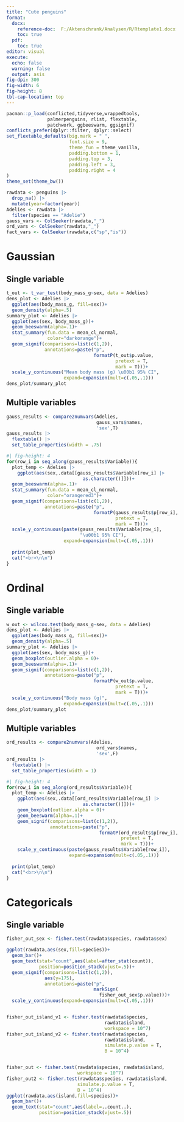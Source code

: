 ```yaml
---
title: "Cute penguins"
format: 
  docx:
    reference-doc:  F:/Aktenschrank/Analysen/R/Rtemplate1.docx
    toc: true
  pdf:
    toc: true
editor: visual
execute: 
  echo: false
  warning: false
  output: asis
fig-dpi: 300
fig-width: 6
fig-height: 8
tbl-cap-location: top
---
```


```r
pacman::p_load(conflicted,tidyverse,wrappedtools,
               palmerpenguins, rlist, flextable,
               patchwork, ggbeeswarm, ggsignif)
conflicts_prefer(dplyr::filter, dplyr::select)
set_flextable_defaults(big.mark = " ", 
                       font.size = 9, 
                       theme_fun = theme_vanilla,
                       padding.bottom = 1, 
                       padding.top = 3,
                       padding.left = 3,
                       padding.right = 4
)
theme_set(theme_bw())
```

```r
rawdata <- penguins |>
  drop_na() |> 
  mutate(year=factor(year))
Adelies <- rawdata |> 
  filter(species == "Adelie")
gauss_vars <- ColSeeker(rawdata,"_")
ord_vars <- ColSeeker(rawdata,"_")
fact_vars <- ColSeeker(rawdata,c("sp","is"))
```

# Gaussian
## Single variable
```r
t_out <- t_var_test(body_mass_g~sex, data = Adelies)
dens_plot <- Adelies |> 
  ggplot(aes(body_mass_g, fill=sex))+
  geom_density(alpha=.5)
summary_plot <- Adelies |> 
  ggplot(aes(sex, body_mass_g))+
  geom_beeswarm(alpha=.1)+
  stat_summary(fun.data = mean_cl_normal,
               color="darkorange")+
  geom_signif(comparisons=list(c(1,2)),
              annotations=paste("p",
                                formatP(t_out$p.value,
                                        pretext = T,
                                        mark = T)))+
  scale_y_continuous("Mean body mass (g) \u00b1 95% CI",
                     expand=expansion(mult=c(.05,.1)))
dens_plot/summary_plot
```

## Multiple variables
```r
gauss_results <- compare2numvars(Adelies, 
                                 gauss_vars$names,
                                 'sex',T)
gauss_results |>
  flextable() |> 
  set_table_properties(width = .75)
```

```r
#| fig-height: 4
for(row_i in seq_along(gauss_results$Variable)){
  plot_temp <- Adelies |> 
    ggplot(aes(sex,.data[[gauss_results$Variable[row_i] |> 
                            as.character()]]))+
  geom_beeswarm(alpha=.1)+
  stat_summary(fun.data = mean_cl_normal,
               color="orangered3")+
  geom_signif(comparisons=list(c(1,2)),
              annotations=paste("p",
                                formatP(gauss_results$p[row_i],
                                        pretext = T,
                                        mark = T)))+
  scale_y_continuous(paste(gauss_results$Variable[row_i],
                           "\u00b1 95% CI"),
                     expand=expansion(mult=c(.05,.1)))
  
  print(plot_temp)
  cat("<br>\n\n")
}
```


# Ordinal
## Single variable
```r
w_out <- wilcox.test(body_mass_g~sex, data = Adelies)
dens_plot <- Adelies |> 
  ggplot(aes(body_mass_g, fill=sex))+
  geom_density(alpha=.5)
summary_plot <- Adelies |> 
  ggplot(aes(sex, body_mass_g))+
  geom_boxplot(outlier.alpha = 0)+
  geom_beeswarm(alpha=.1)+
  geom_signif(comparisons=list(c(1,2)),
              annotations=paste("p",
                                formatP(w_out$p.value,
                                        pretext = T,
                                        mark = T)))+
  scale_y_continuous("Body mass (g)",
                     expand=expansion(mult=c(.05,.1)))
dens_plot/summary_plot
```

## Multiple variables
```r
ord_results <- compare2numvars(Adelies, 
                                 ord_vars$names,
                                 'sex',F)
ord_results |>
  flextable() |> 
  set_table_properties(width = 1)
```

```r
#| fig-height: 4
for(row_i in seq_along(ord_results$Variable)){
  plot_temp <- Adelies |> 
    ggplot(aes(sex,.data[[ord_results$Variable[row_i] |> 
                            as.character()]]))+
    geom_boxplot(outlier.alpha = 0)+
    geom_beeswarm(alpha=.1)+
    geom_signif(comparisons=list(c(1,2)),
                annotations=paste("p",
                                  formatP(ord_results$p[row_i],
                                          pretext = T,
                                          mark = T)))+
    scale_y_continuous(paste(gauss_results$Variable[row_i]),
                       expand=expansion(mult=c(.05,.1)))
  
  print(plot_temp)
  cat("<br>\n\n")
}
```

# Categoricals
## Single variable
```r
fisher_out_sex <- fisher.test(rawdata$species, rawdata$sex)

ggplot(rawdata,aes(sex,fill=species))+
  geom_bar()+
  geom_text(stat="count",aes(label=after_stat(count)),
            position=position_stack(vjust=.5))+
  geom_signif(comparisons=list(c(1,2)),
              aes(y=175),
              annotations=paste("p",
                                markSign(
                                  fisher_out_sex$p.value)))+
  scale_y_continuous(expand=expansion(mult=c(.05,.1)))


fisher_out_island_v1 <- fisher.test(rawdata$species,
                                    rawdata$island,
                                    workspace = 10^7)
fisher_out_island_v2 <- fisher.test(rawdata$species,
                                    rawdata$island,
                                    simulate.p.value = T,
                                    B = 10^4)


fisher_out <- fisher.test(rawdata$species, rawdata$island,
                          workspace = 10^7)
fisher_out2 <- fisher.test(rawdata$species, rawdata$island,
                          simulate.p.value = T,
                          B = 10^4)
ggplot(rawdata,aes(island,fill=species))+
  geom_bar()+
  geom_text(stat="count",aes(label=..count..),
            position=position_stack(vjust=.5))
```


